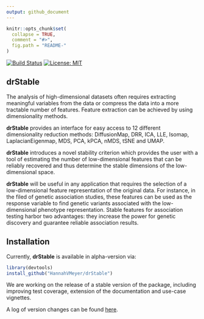 ```yaml
---
output: github_document
---
```


<!-- INDEX.md is generated from INDEX.Rmd. Please edit that file -->

```r
knitr::opts_chunk$set(
  collapse = TRUE,
  comment = "#>",
  fig.path = "README-"
)
```

[![Build Status](https://travis-ci.org/HannahVMeyer/drStable.svg?branch=master)](https://travis-ci.org/HannahVMeyer/drStable)
[![License: MIT](https://img.shields.io/badge/License-MIT-yellow.svg)](https://opensource.org/licenses/MIT)


## <i class="fas fa-shapes" aria-hidden="true"></i> drStable
The analysis of high-dimensional datasets often requires extracting
meaningful variables from the data or compress the data into a more
tractable number of features. 
Feature extraction can be achieved by using dimensionality methods. 

**drStable** provides an interface for easy access to 12 different
dimensionality reduction methods: DiffusionMap, DRR, ICA, LLE, Isomap,
LaplacianEigenmap, MDS, PCA, kPCA, nMDS, tSNE and UMAP.

**drStable** introduces a novel stability criterion which provides the user with
a tool of estimating the number of low-dimensional features that can be reliably
recovered and thus determine the stable dimensions of the low-dimensional space. 

**drStable** will be useful in any application that requires the selection
of a low-dimensional feature representation of the original data. For instance,
in the filed of genetic association studies, these features can be used as the
response variable to find genetic variants associated with the low-dimensional
phenotype representation.  Stable features for association testing harbor
two advantages: they increase the power for genetic discovery and guarantee
reliable association results.


## <i class="fa fa-rocket" aria-hidden="true"></i> Installation
Currently, **drStable** is available in alpha-version via:
```r
library(devtools)
install_github("HannahVMeyer/drStable")
```

We are working on the release of a stable version of the package, including
improving test coverage, extension of the documentation and use-case vignettes.

A log of version changes can be found
[here](https://github.com/HannahVMeyer/drStable/blob/master/NEWS.md).
